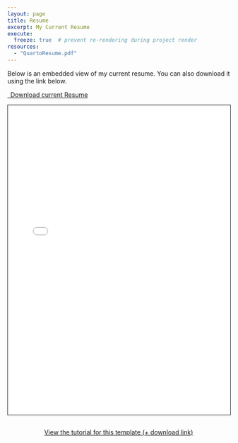 ```yaml
---
layout: page
title: Resume
excerpt: My Current Resume
execute:
  freeze: true  # prevent re-rendering during project render
resources:
  - "QuartoResume.pdf"
---
```


Below is an embedded view of my current resume. You can also download it using the link below.

```{=html}
<!-- Download button for the resume -->
<p class="text-center">
  <a class="btn btn-primary btn-lg cv-download" href="QuartoResume.pdf" target="_blank">
    <i class="fa-solid fa-file-arrow-down"></i>&ensp;Download current Resume
  </a>
</p>

<!-- Embedded PDF viewer for the resume -->
<div class="embed-container">
  <iframe src="QuartoResume.pdf#toolbar=0" style="border: 0.5px solid;width: 100%; height: 700px;"></iframe>
</div>
```


```{=html}
<div  style="margin: 30px; text-align: center;">
<a class="btn btn-primary" href="https://www.marvinschmitt.com/blog/website-tutorial-quarto/" role="button" target="_blank" style="padding: 15px 30px;">View the tutorial for this template (+ download link)</a>
</div>
```

